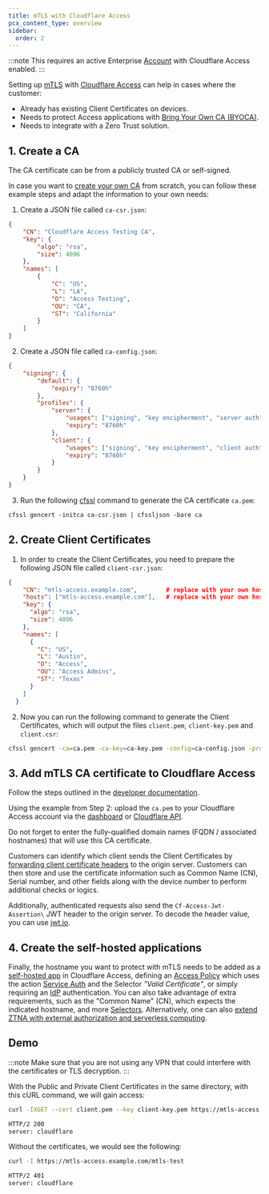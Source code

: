 ```yaml
---
title: mTLS with Cloudflare Access
pcx_content_type: overview
sidebar:
  order: 2
---
```


:::note
This requires an active Enterprise [Account](/fundamentals/concepts/accounts-and-zones/) with Cloudflare Access enabled.
:::

Setting up [mTLS](/cloudflare-one/identity/devices/access-integrations/mutual-tls-authentication/) with [Cloudflare Access](/cloudflare-one/policies/access/) can help in cases where the customer:

- Already has existing Client Certificates on devices.
- Needs to protect Access applications with [Bring Your Own CA (BYOCA)](/ssl/client-certificates/byo-ca/).
- Needs to integrate with a Zero Trust solution.

## 1. Create a CA

The CA certificate can be from a publicly trusted CA or self-signed.

In case you want to [create your own CA](/cloudflare-one/identity/devices/access-integrations/mutual-tls-authentication/#test-mtls-using-cloudflare-pki) from scratch, you can follow these example steps and adapt the information to your own needs:

1. Create a JSON file called `ca-csr.json`:

```json
{
	"CN": "Cloudflare Access Testing CA",
	"key": {
		"algo": "rsa",
		"size": 4096
	},
	"names": [
		{
			"C": "US",
			"L": "LA",
			"O": "Access Testing",
			"OU": "CA",
			"ST": "California"
		}
	]
}
```

2. Create a JSON file called `ca-config.json`:

```json
{
	"signing": {
		"default": {
			"expiry": "8760h"
		},
		"profiles": {
			"server": {
				"usages": ["signing", "key encipherment", "server auth"],
				"expiry": "8760h"
			},
			"client": {
				"usages": ["signing", "key encipherment", "client auth"],
				"expiry": "8760h"
			}
		}
	}
}
```

3. Run the following [cfssl](/cloudflare-one/identity/devices/access-integrations/mutual-tls-authentication/#test-mtls-using-cloudflare-pki) command to generate the CA certificate `ca.pem`:

```txt
cfssl gencert -initca ca-csr.json | cfssljson -bare ca
```

## 2. Create Client Certificates

1. In order to create the Client Certificates, you need to prepare the following JSON file called `client-csr.json`:

```json
{
    "CN": "mtls-access.example.com",        # replace with your own hostname
    "hosts": ["mtls-access.example.com"],   # replace with your own hostname
    "key": {
      "algo": "rsa",
      "size": 4096
    },
    "names": [
      {
        "C": "US",
        "L": "Austin",
        "O": "Access",
        "OU": "Access Admins",
        "ST": "Texas"
      }
    ]
  }
```

2. Now you can run the following command to generate the Client Certificates, which will output the files `client.pem`, `client-key.pem` and `client.csr`:

```sh
cfssl gencert -ca=ca.pem -ca-key=ca-key.pem -config=ca-config.json -profile=client client-csr.json | cfssljson -bare client
```

## 3. Add mTLS CA certificate to Cloudflare Access

Follow the steps outlined in the [developer documentation](/cloudflare-one/identity/devices/access-integrations/mutual-tls-authentication/#add-mtls-authentication-to-your-access-configuration).

Using the example from Step 2: upload the `ca.pem` to your Cloudflare Access account via the [dashboard](/cloudflare-one/identity/devices/access-integrations/mutual-tls-authentication/#add-mtls-authentication-to-your-access-configuration) or [Cloudflare API](/api/resources/zero_trust/subresources/access/subresources/certificates/methods/create/).

Do not forget to enter the fully-qualified domain names (FQDN / associated hostnames) that will use this CA certificate.

Customers can identify which client sends the Client Certificates by [forwarding client certificate headers](/cloudflare-one/identity/devices/access-integrations/mutual-tls-authentication/#forward-a-client-certificate) to the origin server. Customers can then store and use the certificate information such as Common Name (CN), Serial number, and other fields along with the device number to perform additional checks or logics.

Additionally, authenticated requests also send the `Cf-Access-Jwt-Assertion\` JWT header to the origin server. To decode the header value, you can use [jwt.io](https://jwt.io/).

## 4. Create the self-hosted applications

Finally, the hostname you want to protect with mTLS needs to be added as a [self-hosted app](/cloudflare-one/applications/configure-apps/self-hosted-public-app/) in Cloudflare Access, defining an [Access Policy](/cloudflare-one/policies/access/) which uses the action [Service Auth](/cloudflare-one/policies/access/#service-auth) and the Selector _"Valid Certificate"_, or simply requiring an [IdP](/cloudflare-one/identity/idp-integration/) authentication. You can also take advantage of extra requirements, such as the "Common Name" (CN), which expects the indicated hostname, and more [Selectors](/cloudflare-one/policies/access/#selectors). Alternatively, one can also [extend ZTNA with external authorization and serverless computing](/reference-architecture/diagrams/sase/augment-access-with-serverless/).

## Demo

:::note
Make sure that you are not using any VPN that could interfere with the certificates or TLS decryption.
:::

With the Public and Private Client Certificates in the same directory, with this cURL command, we will gain access:

```sh
curl -IXGET --cert client.pem --key client-key.pem https://mtls-access.example.com/
```

```txt output
HTTP/2 200
server: cloudflare
```

Without the certificates, we would see the following:

```sh
curl -I https://mtls-access.example.com/mtls-test
```

```txt output
HTTP/2 401
server: cloudflare
```
